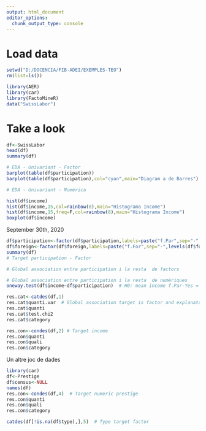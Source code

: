---
output: html_document
editor_options: 
  chunk_output_type: console
---


# Load data

```{r}
setwd("D:/DOCENCIA/FIB-ADEI/EXEMPLES-TEO")
rm(list=ls())

library(AER)
library(car)
library(FactoMineR)
data("SwissLabor")
```

# Take a look

```{r}
df<-SwissLabor
head(df)
summary(df)

# EDA - Univariant - Factor
barplot(table(df$participation))
barplot(table(df$participation),col="cyan",main="Diagram a de Barres")

# EDA - Univariant - Numèrica

hist(df$income)
hist(df$income,15,col=rainbow(8),main="Histograma Income")
hist(df$income,15,freq=F,col=rainbow(8),main="Histograma Income")
boxplot(df$income)

```

September 30th, 2020

```{r}
df$participation<-factor(df$participation,labels=paste("f.Par",sep="-",levels(df$participation)))
df$foreign<-factor(df$foreign,labels=paste("f.For",sep="-",levels(df$foreign)))
summary(df)
# Target participation - Factor

# Global association entre participation i la resta  de factors

# Global association entre participation i la resta  de numèriques
oneway.test(df$income~df$participation)  # H0: mean income f.Par-Yes = mean income f.Par-NO pvalue=P(H0)= 2 e-7 << 0.05 -> H0 poc creïble -> H0 Rebutja - Income i Participation estan associades

res.cat<-catdes(df,1)
res.cat$quanti.var  # Global association target is factor and explanatory variables numeric
res.cat$quanti
res.cat$test.chi2
res.cat$category

res.con<-condes(df,2) # Target income 
res.con$quanti
res.con$quali
res.con$category

```

Un altre joc de dades

```{r}
library(car)
df<-Prestige
df$census<-NULL
names(df)
res.con<-condes(df,4)  # Target numeric prestige
res.con$quanti
res.con$quali
res.con$category

catdes(df[!is.na(df$type),],5)  # Type target factor
```

